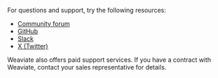 For questions and support, try the following resources:

- [Community forum](https://forum.weaviate.io)
- [GitHub](https://github.com/weaviate/weaviate)
- [Slack](https://weaviate.io/slack)
- [X (Twitter)](https://twitter.com/weaviate_io)

Weaviate also offers paid support services. If you have a contract with Weaviate, contact your sales representative for details.

